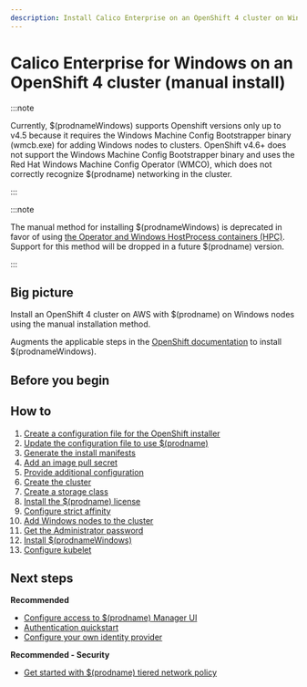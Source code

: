 ```yaml
---
description: Install Calico Enterprise on an OpenShift 4 cluster on Windows nodes
---
```



# Calico Enterprise for Windows on an OpenShift 4 cluster (manual install)

:::note

Currently, $(prodnameWindows) supports Openshift versions only up to v4.5 because it requires the Windows Machine Config Bootstrapper binary (wmcb.exe) for adding Windows nodes to clusters. OpenShift v4.6+ does not support the Windows Machine Config Bootstrapper binary and uses the Red Hat Windows Machine Config Operator (WMCO), which does not correctly recognize $(prodname) networking in the cluster.

:::

:::note

The manual method for installing $(prodnameWindows) is deprecated in favor of using [the Operator and Windows HostProcess containers (HPC)](../operator.mdx#install-calico-enterprise-for-windows-using-the-operator). Support for this method will be dropped in a future $(prodname) version.

:::

## Big picture

Install an OpenShift 4 cluster on AWS with $(prodname) on Windows nodes using the manual installation method.

Augments the applicable steps in the [OpenShift documentation](https://cloud.redhat.com/openshift/install) to install $(prodnameWindows).

## Before you begin

<InstallOpenshiftBeforeYouBegin clusterOS='hybrid' />

## How to

1. [Create a configuration file for the OpenShift installer](#create-a-configuration-file-for-the-openshift-installer)
1. [Update the configuration file to use $(prodname)](#update-the-configuration-file-to-use-calico-enterprise)
1. [Generate the install manifests](#generate-the-install-manifests)
1. [Add an image pull secret](#add-an-image-pull-secret)
1. [Provide additional configuration](#provide-additional-configuration)
1. [Create the cluster](#create-the-cluster)
1. [Create a storage class](#create-a-storage-class)
1. [Install the $(prodname) license](#install-the-calico-enterprise-license)
1. [Configure strict affinity](#configure-strict-affinity)
1. [Add Windows nodes to the cluster](#add-windows-nodes-to-the-cluster)
1. [Get the Administrator password](#get-the-administrator-password)
1. [Install $(prodnameWindows)](#install-calico-enterprise-for-windows)
1. [Configure kubelet](#configure-kubelet)

<InstallOpenShift
  clusterType='standalone'
  clusterOS='hybrid'
/>

## Next steps

**Recommended**

- [Configure access to $(prodname) Manager UI](../../../../operations/cnx/access-the-manager.mdx)
- [Authentication quickstart](../../../../operations/cnx/authentication-quickstart.mdx)
- [Configure your own identity provider](../../../../operations/cnx/configure-identity-provider.mdx)

**Recommended - Security**

- [Get started with $(prodname) tiered network policy](../../../../network-policy/policy-tiers/tiered-policy.mdx)
